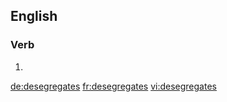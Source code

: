 ==English==

===Verb===
{{head|en|verb form}}

# {{en-third-person singular of|desegregate}}

[[de:desegregates]]
[[fr:desegregates]]
[[vi:desegregates]]